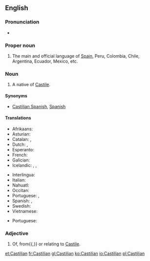 ==English==
{{wikipedia}}

===Pronunciation===
* {{audio|en-us-Castilian.ogg|Audio (US)}}

===Proper noun===
{{en-proper noun}}

# The main and official language of [[Spain]], Peru, Colombia, Chile, Argentina, Ecuador, Mexico, etc.

===Noun===
{{en-noun}}

# A native of [[Castile]].

====Synonyms====
* {{sense|language}} [[Castilian Spanish]], [[Spanish]]

====Translations====
{{trans-top|Language}}
* Afrikaans: {{t-|af|Kastiliaans}}
* Asturian: {{t+|ast|castellanu|m}}
* Catalan: {{t+|ca|castellà}}, {{t+|ca|espanyol}}
* Dutch: {{t-|nl|Castilliaans}}, {{t+|nl|Spaans}}
* Esperanto: {{t+|eo|hispana}}
* French: {{t+|fr|castillan}}
* Galician: {{t+|gl|castelán|m}}
* Icelandic: {{t-|is|kastilíska|f}}, {{t+|is|spænska|f}}, {{t-|is|spánska|f}}
{{trans-mid}}
* Interlingua: {{t|ia|espaniol}}
* Italian: {{t+|it|castigliano|m}}
* Nahuatl: {{t-|nah|Caxtillahtōlli}}
* Occitan: {{t+|oc|castelhan|m}}
* Portuguese: {{t+|pt|espanhol|m}}, {{t|pt|castelhano|m}}
* Spanish: {{t+|es|castellano|m}}, {{t+|es|español|m}}
* Swedish: {{t-|sv|kastillianska}}
* Vietnamese: {{t+|vi|tiếng Tây Ban Nha}}
{{trans-bottom}}

{{trans-top|a native of Castile}}
* Portuguese: {{t|pt|castelhano|m}}
{{trans-mid}}
{{trans-bottom}}

===Adjective===
{{en-adj|-}}

# Of, from{{,}} or relating to [[Castile]].

[[et:Castilian]]
[[fr:Castilian]]
[[gl:Castilian]]
[[ko:Castilian]]
[[io:Castilian]]
[[pl:Castilian]]